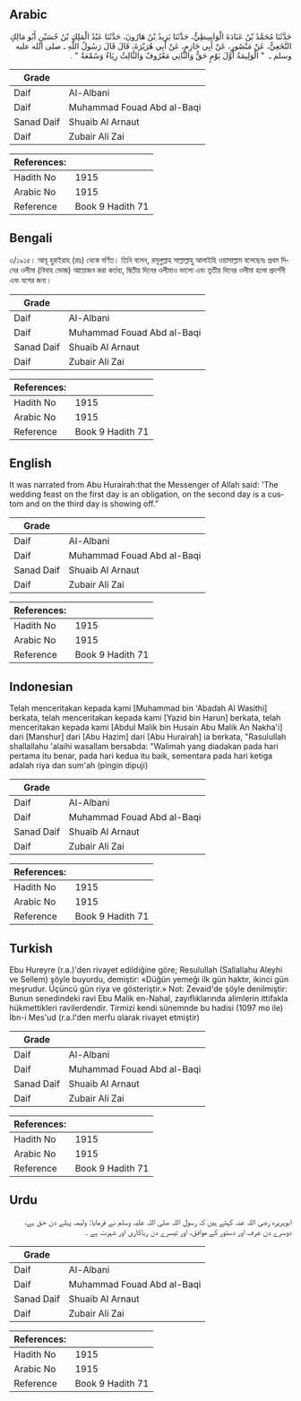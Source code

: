 ## Arabic


<div dir="rtl" lang="ar" style={{fontSize:'larger',backgroundColor:'#f8f9fa',padding:20}}>
حَدَّثَنَا مُحَمَّدُ بْنُ عَبَادَةَ الْوَاسِطِيُّ، حَدَّثَنَا يَزِيدُ بْنُ هَارُونَ، حَدَّثَنَا عَبْدُ الْمَلِكِ بْنُ حُسَيْنٍ أَبُو مَالِكٍ النَّخَعِيُّ، عَنْ مَنْصُورٍ، عَنْ أَبِي حَازِمٍ، عَنْ أَبِي هُرَيْرَةَ، قَالَ قَالَ رَسُولُ اللَّهِ ـ صلى الله عليه وسلم ـ ‏ "‏ الْوَلِيمَةُ أَوَّلَ يَوْمٍ حَقٌّ وَالثَّانِي مَعْرُوفٌ وَالثَّالِثُ رِيَاءٌ وَسُمْعَةٌ ‏"‏ ‏.‏
</div>
<div style={{backgroundColor:'#f8f9fa',padding:20, marginBottom: 10}}><table> <thead> <tr> <th>Grade</th> <th></th> </tr> </thead> <tbody> <tr><td>Daif</td><td>Al-Albani</td></tr><tr><td>Daif</td><td>Muhammad Fouad Abd al-Baqi</td></tr><tr><td>Sanad Daif</td><td>Shuaib Al Arnaut</td></tr><tr><td>Daif</td><td>Zubair Ali Zai</td></tr></tbody></table><table> <thead> <tr> <th>References:</th> <th></th> </tr> </thead> <tbody><tr><td>Hadith No</td><td>1915</td></tr><tr><td>Arabic No</td><td>1915</td></tr><tr><td>Reference</td><td>Book 9 Hadith 71</td></tr></tbody></table></div>

## Bengali


<div dir="ltr" lang="bn" style={{fontSize:'larger',backgroundColor:'#f8f9fa',padding:20}}>
৩/১৯১৫। আবূ হুরাইরাহ (রাঃ) থেকে বর্ণিত। তিনি বলেন, রসূলুল্লাহ সাল্লাল্লাহু আলাইহি ওয়াসাল্লাম বলেছেনঃ প্রথম দিনের ওলীমা (বিবাহ ভোজ) আয়োজন করা কর্তব্য, দ্বিতীয় দিনের ওলীমাও ভালো এবং তৃতীয় দিনের ওলীমা হলো প্রদর্শনী এবং যশের জন্য।
</div>
<div style={{backgroundColor:'#f8f9fa',padding:20, marginBottom: 10}}><table> <thead> <tr> <th>Grade</th> <th></th> </tr> </thead> <tbody> <tr><td>Daif</td><td>Al-Albani</td></tr><tr><td>Daif</td><td>Muhammad Fouad Abd al-Baqi</td></tr><tr><td>Sanad Daif</td><td>Shuaib Al Arnaut</td></tr><tr><td>Daif</td><td>Zubair Ali Zai</td></tr></tbody></table><table> <thead> <tr> <th>References:</th> <th></th> </tr> </thead> <tbody><tr><td>Hadith No</td><td>1915</td></tr><tr><td>Arabic No</td><td>1915</td></tr><tr><td>Reference</td><td>Book 9 Hadith 71</td></tr></tbody></table></div>

## English


<div dir="ltr" lang="en" style={{fontSize:'larger',backgroundColor:'#f8f9fa',padding:20}}>
It was narrated from Abu Hurairah:that the Messenger of Allah said: 'The wedding feast on the first day is an obligation, on the second day is a custom and on the third day is showing off.”
</div>
<div style={{backgroundColor:'#f8f9fa',padding:20, marginBottom: 10}}><table> <thead> <tr> <th>Grade</th> <th></th> </tr> </thead> <tbody> <tr><td>Daif</td><td>Al-Albani</td></tr><tr><td>Daif</td><td>Muhammad Fouad Abd al-Baqi</td></tr><tr><td>Sanad Daif</td><td>Shuaib Al Arnaut</td></tr><tr><td>Daif</td><td>Zubair Ali Zai</td></tr></tbody></table><table> <thead> <tr> <th>References:</th> <th></th> </tr> </thead> <tbody><tr><td>Hadith No</td><td>1915</td></tr><tr><td>Arabic No</td><td>1915</td></tr><tr><td>Reference</td><td>Book 9 Hadith 71</td></tr></tbody></table></div>

## Indonesian


<div dir="ltr" lang="id" style={{fontSize:'larger',backgroundColor:'#f8f9fa',padding:20}}>
Telah menceritakan kepada kami [Muhammad bin 'Abadah Al Wasithi] berkata, telah menceritakan kepada kami [Yazid bin Harun] berkata, telah menceritakan kepada kami [Abdul Malik bin Husain Abu Malik An Nakha'i] dari [Manshur] dari [Abu Hazim] dari [Abu Hurairah] ia berkata, "Rasulullah shallallahu 'alaihi wasallam bersabda: "Walimah yang diadakan pada hari pertama itu benar, pada hari kedua itu baik, sementara pada hari ketiga adalah riya dan sum'ah (pingin dipuji)
</div>
<div style={{backgroundColor:'#f8f9fa',padding:20, marginBottom: 10}}><table> <thead> <tr> <th>Grade</th> <th></th> </tr> </thead> <tbody> <tr><td>Daif</td><td>Al-Albani</td></tr><tr><td>Daif</td><td>Muhammad Fouad Abd al-Baqi</td></tr><tr><td>Sanad Daif</td><td>Shuaib Al Arnaut</td></tr><tr><td>Daif</td><td>Zubair Ali Zai</td></tr></tbody></table><table> <thead> <tr> <th>References:</th> <th></th> </tr> </thead> <tbody><tr><td>Hadith No</td><td>1915</td></tr><tr><td>Arabic No</td><td>1915</td></tr><tr><td>Reference</td><td>Book 9 Hadith 71</td></tr></tbody></table></div>

## Turkish


<div dir="ltr" lang="tr" style={{fontSize:'larger',backgroundColor:'#f8f9fa',padding:20}}>
Ebu Hureyre (r.a.)'den rivayet edildiğine göre; Resulullah (Sallallahu Aleyhi ve Sellem) şöyle buyurdu, demiştir: «Düğün yemeği ilk gün haktır, ikinci gün meşrudur. Üçüncü gün riya ve gösteriştir.» Not: Zevaid'de şöyle denilmiştir: Bunun senedindeki ravi Ebu Malik en-Nahal, zayıflıklarında alimlerin ittifakla hükmettikleri ravilerdendir. Tirmizi kendi sünemnde bu hadisi (1097 mo ile) İbn-i Mes'ud (r.a.l'den merfu olarak rivayet etmiştir)
</div>
<div style={{backgroundColor:'#f8f9fa',padding:20, marginBottom: 10}}><table> <thead> <tr> <th>Grade</th> <th></th> </tr> </thead> <tbody> <tr><td>Daif</td><td>Al-Albani</td></tr><tr><td>Daif</td><td>Muhammad Fouad Abd al-Baqi</td></tr><tr><td>Sanad Daif</td><td>Shuaib Al Arnaut</td></tr><tr><td>Daif</td><td>Zubair Ali Zai</td></tr></tbody></table><table> <thead> <tr> <th>References:</th> <th></th> </tr> </thead> <tbody><tr><td>Hadith No</td><td>1915</td></tr><tr><td>Arabic No</td><td>1915</td></tr><tr><td>Reference</td><td>Book 9 Hadith 71</td></tr></tbody></table></div>

## Urdu


<div dir="rtl" lang="ur" style={{fontSize:'larger',backgroundColor:'#f8f9fa',padding:20}}>
ابوہریرہ رضی اللہ عنہ کہتے ہیں کہ رسول اللہ صلی اللہ علیہ وسلم نے فرمایا: ولیمہ پہلے دن حق ہے، دوسرے دن عرف اور دستور کے موافق، اور تیسرے دن ریاکاری اور شہرت ہے ۔
</div>
<div style={{backgroundColor:'#f8f9fa',padding:20, marginBottom: 10}}><table> <thead> <tr> <th>Grade</th> <th></th> </tr> </thead> <tbody> <tr><td>Daif</td><td>Al-Albani</td></tr><tr><td>Daif</td><td>Muhammad Fouad Abd al-Baqi</td></tr><tr><td>Sanad Daif</td><td>Shuaib Al Arnaut</td></tr><tr><td>Daif</td><td>Zubair Ali Zai</td></tr></tbody></table><table> <thead> <tr> <th>References:</th> <th></th> </tr> </thead> <tbody><tr><td>Hadith No</td><td>1915</td></tr><tr><td>Arabic No</td><td>1915</td></tr><tr><td>Reference</td><td>Book 9 Hadith 71</td></tr></tbody></table></div>